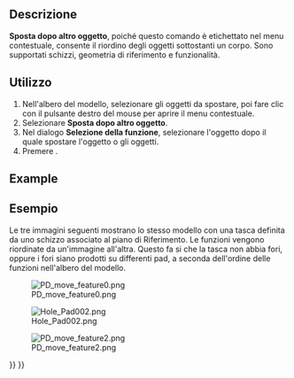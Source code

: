 <languages/>

<div class="mw-translate-fuzzy">
{{Docnav/it|[[PartDesign MoveFeature/it|Sposta in altro corpo]]||[[PartDesign_Workbench/it|PartDesign]]|IconL=|IconC=Workbench_PartDesign.svg|IconR=}}
</div>

<div class="mw-translate-fuzzy">
{{GuiCommand/it
|Name=PartDesign MoveFeatureInTree
|Name/it=Sposta l'oggetto dopo altro oggetto
|Empty=1
|MenuLocation=Menu contestuale → Sposta dopo altro oggetto
|Workbenches=[[PartDesign Workbench/it|PartDesign]]
|Version=0.17
|SeeAlso=[[PartDesign MoveTip/it|Usa come entità finale]], [[PartDesign MoveFeature/it|Sposta in altro corpo]]

}}
</div>

<span id="Description"></span>
==Descrizione==

<div class="mw-translate-fuzzy">
'''Sposta dopo altro oggetto''', poiché questo comando è etichettato nel menu contestuale, consente il riordino degli oggetti sottostanti un corpo. Sono supportati schizzi, geometria di riferimento e funzionalità.
</div>

<span id="Usage"></span>
==Utilizzo==

<div class="mw-translate-fuzzy">
# Nell'albero del modello, selezionare gli oggetti da spostare, poi fare clic con il pulsante destro del mouse per aprire il menu contestuale.
# Selezionare '''Sposta dopo altro oggetto'''.
# Nel dialogo '''Selezione della funzione''', selezionare l'oggetto dopo il quale spostare l'oggetto o gli oggetti.
# Premere {{KEY|OK}}.
</div>

==Example==

<div class="mw-translate-fuzzy">
==Esempio==
Le tre immagini seguenti mostrano lo stesso modello con una tasca definita da uno schizzo associato al piano di Riferimento. Le funzioni vengono riordinate da un'immagine all'altra. Questo fa si che la tasca non abbia fori, oppure i fori siano prodotti su differenti pad, a seconda dell'ordine delle funzioni nell'albero del modello.
</div>

[[File:PD_move_feature0.png|none]]

[[File:Hole_Pad002.png|none]]

[[File:PD_move_feature2.png|none]]


<div class="mw-translate-fuzzy">
{{Docnav/it|[[PartDesign MoveFeature/it|Sposta in altro corpo]]||[[PartDesign_Workbench/it|PartDesign]]|IconL=|IconC=Workbench_PartDesign.svg|IconR=}}
</div>

{{PartDesign Tools navi{{#translation:}}}}
{{Userdocnavi{{#translation:}}}}